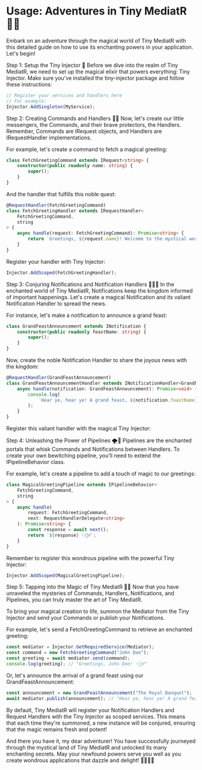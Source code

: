 # Usage: Adventures in Tiny MediatR 🧙‍♂️

Embark on an adventure through the magical world of Tiny MediatR with this detailed guide on how to use its enchanting powers in your application. Let's begin!

Step 1: Setup the Tiny Injector 🧪
Before we dive into the realm of Tiny MediatR, we need to set up the magical elixir that powers everything: Tiny Injector. Make sure you've installed the tiny-injector package and follow these instructions:


```ts
// Register your services and handlers here
// For example:
Injector.AddSingleton(MyService);
```

Step 2: Creating Commands and Handlers 💌🏇
Now, let's create our little messengers, the Commands, and their brave protectors, the Handlers. Remember, Commands are IRequest objects, and Handlers are IRequestHandler implementations.

For example, let's create a command to fetch a magical greeting:

```ts
class FetchGreetingCommand extends IRequest<string> {
	constructor(public readonly name: string) {
		super();
	}
}
```

And the handler that fulfills this noble quest:

```ts
@RequestHandler(FetchGreetingCommand)
class FetchGreetingHandler extends IRequestHandler<
	FetchGreetingCommand,
	string
> {
	async handle(request: FetchGreetingCommand): Promise<string> {
		return `Greetings, ${request.name}! Welcome to the mystical world of Tiny MediatR! 🌟`;
	}
}
```

Register your handler with Tiny Injector:

```ts
Injector.AddScoped(FetchGreetingHandler);
```

Step 3: Conjuring Notifications and Notification Handlers 📯🧚‍♀️
In the enchanted world of Tiny MediatR, Notifications keep the kingdom informed of important happenings. Let's create a magical Notification and its valiant Notification Handler to spread the news.

For instance, let's make a notification to announce a grand feast:

```ts
class GrandFeastAnnouncement extends INotification {
	constructor(public readonly feastName: string) {
		super();
	}
}
```

Now, create the noble Notification Handler to share the joyous news with the kingdom:

```ts
@RequestHandler(GrandFeastAnnouncement)
class GrandFeastAnnouncementHandler extends INotificationHandler<GrandFeastAnnouncement> {
	async handle(notification: GrandFeastAnnouncement): Promise<void> {
		console.log(
			`Hear ye, hear ye! A grand feast, ${notification.feastName}, is being held in the realm of Tiny MediatR! 🍖🍇`
		);
	}
}
```

Register this valiant handler with the magical Tiny Injector:

Step 4: Unleashing the Power of Pipelines 🌪🔮
Pipelines are the enchanted portals that whisk Commands and Notifications between Handlers. To create your own bewitching pipeline, you'll need to extend the IPipelineBehavior class.

For example, let's create a pipeline to add a touch of magic to our greetings:

```ts
class MagicalGreetingPipeline extends IPipelineBehavior<
	FetchGreetingCommand,
	string
> {
	async handle(
		request: FetchGreetingCommand,
		next: RequestHandlerDelegate<string>
	): Promise<string> {
		const response = await next();
		return `${response} ✨🧙‍♂️`;
	}
}
```

Remember to register this wondrous pipeline with the powerful Tiny Injector:

```ts
Injector.AddScoped(MagicalGreetingPipeline);
```

Step 5: Tapping into the Magic of Tiny MediatR 🎩✨
Now that you have unraveled the mysteries of Commands, Handlers, Notifications, and Pipelines, you can truly master the art of Tiny MediatR.

To bring your magical creation to life, summon the Mediator from the Tiny Injector and send your Commands or publish your Notifications.

For example, let's send a FetchGreetingCommand to retrieve an enchanted greeting:

```ts
const mediator = Injector.GetRequiredService(Mediator);
const command = new FetchGreetingCommand("John Doe");
const greeting = await mediator.send(command);
console.log(greeting); // "Greetings, John Doe! ✨🧙‍♂️"
```

Or, let's announce the arrival of a grand feast using our GrandFeastAnnouncement:

```ts
const announcement = new GrandFeastAnnouncement("The Royal Banquet");
await mediator.publish(announcement); // "Hear ye, hear ye! A grand feast, The Royal Banquet, is being held in the realm of Tiny MediatR! 🍖🍇"
```

By default, Tiny MediatR will register your Notification Handlers and Request Handlers with the Tiny Injector as scoped services. This means that each time they're summoned, a new instance will be conjured, ensuring that the magic remains fresh and potent!

And there you have it, my dear adventurer! You have successfully journeyed through the mystical land of Tiny MediatR and unlocked its many enchanting secrets. May your newfound powers serve you well as you create wondrous applications that dazzle and delight! 🌟🔮🧚‍♀️
